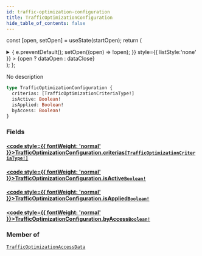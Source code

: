 ```yaml
---
id: traffic-optimization-configuration
title: TrafficOptimizationConfiguration
hide_table_of_contents: false
---
```






const [open, setOpen] = useState(startOpen);
return (
<details {...(open ? { open: true } : {})} className="details" style={{ border:'none', boxShadow:'none', background:'var(--ifm-background-color)' }}>
<summary
onClick={(e) => {
e.preventDefault();
setOpen((open) => !open);
}}
style={{ listStyle:'none' }} >
{open ? dataOpen : dataClose}
</summary>
{open && children}
</details>
);
};

No description

```graphql
type TrafficOptimizationConfiguration {
  criterias: [TrafficOptimizationCriteriaType!]
  isActive: Boolean!
  isApplied: Boolean!
  byAccess: Boolean!
}
```

### Fields

#### [<code style={{ fontWeight: 'normal' }}>TrafficOptimizationConfiguration.<b>criterias</b></code>](#)<Bullet />[`[TrafficOptimizationCriteriaType!]`](/api/enums/traffic-optimization-criteria-type) <Badge class="badge badge--secondary" text="list"/> <Badge class="badge badge--secondary" text="enum"/>

>

#### [<code style={{ fontWeight: 'normal' }}>TrafficOptimizationConfiguration.<b>isActive</b></code>](#)<Bullet />[`Boolean!`](/api/scalars/boolean) <Badge class="badge badge--secondary" text="non-null"/> <Badge class="badge badge--secondary" text="scalar"/>

>

#### [<code style={{ fontWeight: 'normal' }}>TrafficOptimizationConfiguration.<b>isApplied</b></code>](#)<Bullet />[`Boolean!`](/api/scalars/boolean) <Badge class="badge badge--secondary" text="non-null"/> <Badge class="badge badge--secondary" text="scalar"/>

>

#### [<code style={{ fontWeight: 'normal' }}>TrafficOptimizationConfiguration.<b>byAccess</b></code>](#)<Bullet />[`Boolean!`](/api/scalars/boolean) <Badge class="badge badge--secondary" text="non-null"/> <Badge class="badge badge--secondary" text="scalar"/>

>

### Member of

[`TrafficOptimizationAccessData`](/api/objects/traffic-optimization-access-data) <Badge class="badge badge--secondary" text="object"/>
